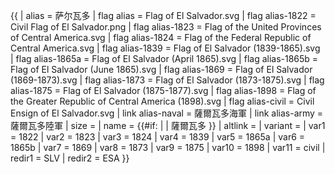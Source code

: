 {{ {{{1<noinclude>|country showdata</noinclude>}}}
| alias = 萨尔瓦多
| flag alias = Flag of El Salvador.svg
| flag alias-1822 = Civil Flag of El Salvador.png
| flag alias-1823 = Flag of the United Provinces of Central America.svg
| flag alias-1824 = Flag of the Federal Republic of Central America.svg
| flag alias-1839 = Flag of El Salvador (1839-1865).svg
| flag alias-1865a = Flag of El Salvador (April 1865).svg
| flag alias-1865b = Flag of El Salvador (June 1865).svg
| flag alias-1869 = Flag of El Salvador (1869-1873).svg
| flag alias-1873 = Flag of El Salvador (1873-1875).svg
| flag alias-1875 = Flag of El Salvador (1875-1877).svg
| flag alias-1898 = Flag of the Greater Republic of Central America (1898).svg
| flag alias-civil = Civil Ensign of El Salvador.svg
| link alias-naval = 薩爾瓦多海軍
| link alias-army = 薩爾瓦多陸軍
| size = {{{size|}}}
| name = {{#if: {{{name|}}} | {{{name|}}} | 薩爾瓦多 }}
| altlink = {{{altlink|}}}
| variant = {{{variant|}}}
<noinclude>
| var1 = 1822
| var2 = 1823
| var3 = 1824
| var4 = 1839
| var5 = 1865a
| var6 = 1865b
| var7 = 1869
| var8 = 1873
| var9 = 1875
| var10 = 1898
| var11 = civil
| redir1 = SLV
| redir2 = ESA
</noinclude>
}}
